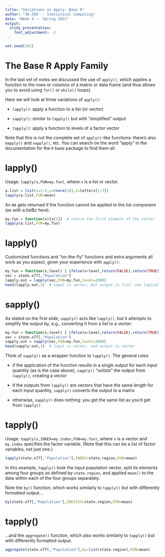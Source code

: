 ---
title: "Variations on Apply: Base R"
author: "36-350 -- Statistical Computing"
date: "Week 4 -- Spring 2021"
output: 
  slidy_presentation: 
    font_adjustment: -1
---

```{r,echo=FALSE}
set.seed(101)
```

The Base R Apply Family
===

In the last set of notes we discussed the use of `apply()`, which applies a function to the rows or columns of a matrix or data frame (and thus allows you to avoid using `for()` or `while()` loops).

Here we will look at three variations of `apply()`:

- `lapply()`: apply a function to a list (or vector)

- `sapply()`: similar to `lapply()` but with "simplified" output

- `tapply()`: apply a function to levels of a factor vector

Note that this is not the complete set of `apply()`-like functions: there's also `mapply()` and `vapply()`, etc. You can search on the word "apply" in the documentation for the `R` base package to find them all.

lapply()
===

Usage: `lapply(x,FUN=my.fun)`, where `x` is a list or vector.
```{r}
a.list = list(x=1:5,y=rnorm(10),z=letters[1:3])
lapply(a.list,FUN=mean)
```
An `NA` gets returned if the function cannot be applied to the list component (as with a.list$z here).
```{r}
my.fun = function(x){x[1]}  # return the first element of the vector
lapply(a.list,FUN=my.fun)
```

lapply()
===

Customized functions and "on-the-fly" functions and extra arguments all work as you expect, given your experience with `apply()`:
```{r}
my.fun = function(x,level) { ifelse(x<level,return(FALSE),return(TRUE)) }
vec = state.x77[,"Population"]
lapply.out = lapply(vec,FUN=my.fun,level=2000)
head(lapply.out,3)  # input is vector, but output is list: one logical value for each vector element
```

sapply()
===

As stated on the first slide, `sapply()` acts like `lapply()`, but it attempts to simplify the output by, e.g., converting it from a list to a vector:
```{r}
my.fun = function(x,level) { ifelse(x<level,return(FALSE),return(TRUE)) }
vec = state.x77[,"Population"]
sapply.out = sapply(vec,FUN=my.fun,level=2000)
head(sapply.out,3)  # input is vector, and output is vector
```

Think of `sapply()` as a wrapper function to `lapply()`. The general rules:

- if the application of the function results in a single output for each input quantity (as is the case above), `sapply()` "unlists" the output from `lapply()`, creating a vector

- if the outputs from `lapply()` are vectors that have the same length for each input quantity, `sapply()` converts the output to a matrix

- otherwise, `sapply()` does nothing: you get the same list as you'd get from `lapply()`

tapply()
===

Usage: `tapply(x,INDEX=my.index,FUN=my.fun)`, where `x` is a vector and `my.index` specifies the factor variable. (Note that this can be a list of factor variables, not just one.)
```{r}
tapply(state.x77[,"Population"],INDEX=state.region,FUN=mean)
```
In this example, `tapply()` took the input population vector, split its elements among four groups as defined by `state.region`, and applied `mean()` to the data within each of the four groups separately.

Note the `by()` function, which works similarly to `tapply()` but with differently formatted output...
```{r}
by(state.x77[,"Population"],INDICES=state.region,FUN=mean)
```

tapply()
===

...and the `aggregate()` function, which also works similarly to `tapply()` but with differently formatted output.
```{r}
aggregate(state.x77[,"Population"],by=list(state.region),FUN=mean)
```
